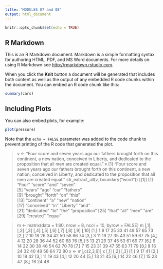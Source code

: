```yaml
---
title: "MODULES 07 and 08"
output: html_document
---
```


```r
knitr::opts_chunk$set(echo = TRUE)
```

## R Markdown

This is an R Markdown document. Markdown is a simple formatting syntax for authoring HTML, PDF, and MS Word documents. For more details on using R Markdown see <http://rmarkdown.rstudio.com>.

When you click the **Knit** button a document will be generated that includes both content as well as the output of any embedded R code chunks within the document. You can embed an R code chunk like this:

```r
summary(cars)
```

## Including Plots

You can also embed plots, for example:

```r
plot(pressure)
```

Note that the `echo = FALSE` parameter was added to the code chunk to prevent printing of the R code that generated the plot.

> v <- "Four score and seven years ago our fathers brought forth on this continent, a new nation, conceived in Liberty, and dedicated to the proposition that all men are created equal."
> v
[1] "Four score and seven years ago our fathers brought forth on this continent, a new nation, conceived in Liberty, and dedicated to the proposition that all men are created equal."
 > str_extract_all(v, boundary("word"))
[[1]]
 [1] "Four"        "score"       "and"         "seven"      
 [5] "years"       "ago"         "our"         "fathers"    
 [9] "brought"     "forth"       "on"          "this"       
[13] "continent"   "a"           "new"         "nation"     
[17] "conceived"   "in"          "Liberty"     "and"        
[21] "dedicated"   "to"          "the"         "proposition"
[25] "that"        "all"         "men"         "are"        
[29] "created"     "equal"    

> m <- matrix(data = 1:80, nrow = 8, ncol = 10, byrow = FALSE)
> m
     [,1] [,2] [,3] [,4] [,5] [,6] [,7] [,8] [,9] [,10]
[1,]    1    9   17   25   33   41   49   57   65    73
[2,]    2   10   18   26   34   42   50   58   66    74
[3,]    3   11   19   27   35   43   51   59   67    75
[4,]    4   12   20   28   36   44   52   60   68    76
[5,]    5   13   21   29   37   45   53   61   69    77
[6,]    6   14   22   30   38   46   54   62   70    78
[7,]    7   15   23   31   39   47   55   63   71    79
[8,]    8   16   24   32   40   48   56   64   72    80
> x <- m[,c(2,3,6)]
> x
     [,1] [,2] [,3]
[1,]    9   17   41
[2,]   10   18   42
[3,]   11   19   43
[4,]   12   20   44
[5,]   13   21   45
[6,]   14   22   46
[7,]   15   23   47
[8,]   16   24   48
